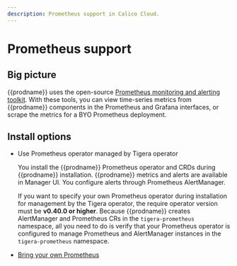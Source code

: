 ```yaml
---
description: Prometheus support in Calico Cloud.
---
```


# Prometheus support

## Big picture

{{prodname}} uses the open-source [Prometheus monitoring and alerting toolkit](https://prometheus.io/docs/introduction/overview/). With these tools, you can view time-series metrics from {{prodname}} components in the Prometheus and Grafana interfaces, or scrape the metrics for a BYO Prometheus deployment.

## Install options

- Use Prometheus operator managed by Tigera operator

  You install the {{prodname}} Prometheus operator and CRDs during {{prodname}} installation. {{prodname}} metrics and alerts are available in Manager UI. You configure alerts through Prometheus AlertManager.

  If you want to specify your own Prometheus operator during installation for management by the Tigera operator, the require operator version must be **v0.40.0 or higher**. Because {{prodname}} creates AlertManager and Prometheus CRs in the `tigera-prometheus` namespace, all you need to do is verify that your Prometheus operator is configured to manage Prometheus and AlertManager instances in the `tigera-prometheus` namespace.

- [Bring your own Prometheus](byo-prometheus.mdx)
